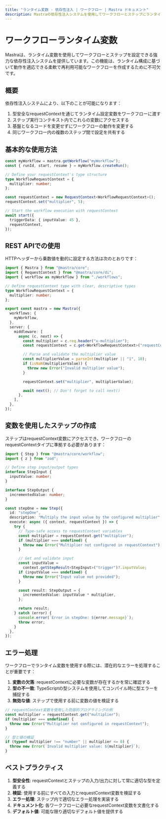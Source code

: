 ```yaml
---
title: "ランタイム変数 - 依存性注入 | ワークフロー | Mastra ドキュメント"
description: Mastraの依存性注入システムを使用してワークフローとステップにランタイム設定を提供する方法を学びましょう。
---
```


# ワークフローランタイム変数

Mastraは、ランタイム変数を使用してワークフローとステップを設定できる強力な依存性注入システムを提供しています。この機能は、ランタイム構成に基づいて動作を適応できる柔軟で再利用可能なワークフローを作成するために不可欠です。

## 概要

依存性注入システムにより、以下のことが可能になります：

1. 型安全なrequestContextを通じてランタイム設定変数をワークフローに渡す
2. ステップ実行コンテキスト内でこれらの変数にアクセスする
3. 基盤となるコードを変更せずにワークフローの動作を変更する
4. 同じワークフロー内の複数のステップ間で設定を共有する

## 基本的な使用方法

```typescript
const myWorkflow = mastra.getWorkflow("myWorkflow");
const { runId, start, resume } = myWorkflow.createRun();

// Define your requestContext's type structure
type WorkflowRequestContext = {
  multiplier: number;
};

const requestContext = new RequestContext<WorkflowRequestContext>();
requestContext.set("multiplier", 5);

// Start the workflow execution with requestContext
await start({
  triggerData: { inputValue: 45 },
  requestContext,
});
```

## REST APIでの使用

HTTPヘッダーから乗数値を動的に設定する方法は次のとおりです：

```typescript filename="src/index.ts"
import { Mastra } from "@mastra/core";
import { RequestContext } from "@mastra/core/di";
import { workflow as myWorkflow } from "./workflows";

// Define requestContext type with clear, descriptive types
type WorkflowRequestContext = {
  multiplier: number;
};

export const mastra = new Mastra({
  workflows: {
    myWorkflow,
  },
  server: {
    middleware: [
      async (c, next) => {
        const multiplier = c.req.header("x-multiplier");
        const requestContext = c.get<WorkflowRequestContext>("requestContext");

        // Parse and validate the multiplier value
        const multiplierValue = parseInt(multiplier || "1", 10);
        if (isNaN(multiplierValue)) {
          throw new Error("Invalid multiplier value");
        }

        requestContext.set("multiplier", multiplierValue);

        await next(); // Don't forget to call next()
      },
    ],
  },
});
```

## 変数を使用したステップの作成

ステップはrequestContext変数にアクセスでき、ワークフローのrequestContextタイプに準拠する必要があります：

```typescript
import { Step } from "@mastra/core/workflow";
import { z } from "zod";

// Define step input/output types
interface StepInput {
  inputValue: number;
}

interface StepOutput {
  incrementedValue: number;
}

const stepOne = new Step({
  id: "stepOne",
  description: "Multiply the input value by the configured multiplier",
  execute: async ({ context, requestContext }) => {
    try {
      // Type-safe access to requestContext variables
      const multiplier = requestContext.get("multiplier");
      if (multiplier === undefined) {
        throw new Error("Multiplier not configured in requestContext");
      }

      // Get and validate input
      const inputValue =
        context.getStepResult<StepInput>("trigger")?.inputValue;
      if (inputValue === undefined) {
        throw new Error("Input value not provided");
      }

      const result: StepOutput = {
        incrementedValue: inputValue * multiplier,
      };

      return result;
    } catch (error) {
      console.error(`Error in stepOne: ${error.message}`);
      throw error;
    }
  },
});
```

## エラー処理

ワークフローでランタイム変数を使用する際には、潜在的なエラーを処理することが重要です：

1. **変数の欠落**: requestContextに必要な変数が存在するかを常に確認する
2. **型の不一致**: TypeScriptの型システムを使用してコンパイル時に型エラーを捕捉する
3. **無効な値**: ステップで使用する前に変数の値を検証する

```typescript
// requestContext変数を使用した防御的プログラミングの例
const multiplier = requestContext.get("multiplier");
if (multiplier === undefined) {
  throw new Error("Multiplier not configured in requestContext");
}

// 型と値の検証
if (typeof multiplier !== "number" || multiplier <= 0) {
  throw new Error(`Invalid multiplier value: ${multiplier}`);
}
```

## ベストプラクティス

1. **型安全性**: requestContextとステップの入力/出力に対して常に適切な型を定義する
2. **検証**: 使用する前にすべての入力とrequestContext変数を検証する
3. **エラー処理**: ステップ内で適切なエラー処理を実装する
4. **ドキュメント化**: 各ワークフローに必要なrequestContext変数を文書化する
5. **デフォルト値**: 可能な限り適切なデフォルト値を提供する
